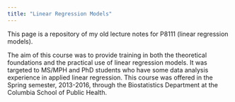 ```yaml
---
title: "Linear Regression Models"
---
```


This page is a repository of my old lecture notes for P8111 (linear regression models). 

The aim of this course was to provide training in both the theoretical foundations and the practical use of linear regression models. It was targeted to MS/MPH and PhD students who have some data analysis experience in applied linear regression. This course was offered in the Spring semester, 2013-2016, through the Biostatistics Department at the Columbia School of Public Health. 
